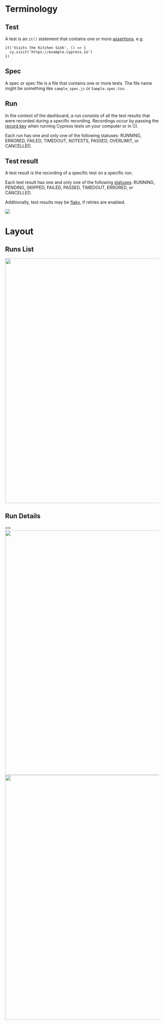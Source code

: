 
<Meta title="Intro/Layout & Terminology" />

# Terminology

## Test

A test is an `it()` statement that contains one or more [assertions](https://docs.cypress.io/guides/core-concepts/introduction-to-cypress#Assertions). e.g.

```
it('Visits the Kitchen Sink', () => {
  cy.visit('https://example.cypress.io')
})
```

## Spec

A spec or spec file is a file that contains one or more tests. The file name might be something like `sample_spec.js` or `Sample.spec.tsx`.

## Run

In the context of the dashboard, a run consists of all the test results that were recorded during a specific recording. Recordings occur by passing the [record key](https://docs.cypress.io/guides/dashboard/projects#Record-key) when running Cypress tests on your computer or in CI.

Each run has one and only one of the following statuses: RUNNING, ERRORED, FAILED, TIMEDOUT, NOTESTS, PASSED, OVERLIMIT, or CANCELLED.

## Test result

A test result is the recording of a specific test on a specific run.

Each test result has one and only one of the following [statuses](https://docs.cypress.io/guides/core-concepts/writing-and-organizing-tests#Test-statuses): RUNNING, PENDING, SKIPPED, FAILED, PASSED, TIMEDOUT, ERRORED, or CANCELLED.

Additionally, test results may be [flaky](https://docs.cypress.io/guides/dashboard/flaky-test-management#Flake-Detection), if retries are enabled.

<Canvas>
  <Story name="Terminology">
    <img src="/img/runs-specs-test-results.png" />
  </Story>
</Canvas>

# Layout

## Runs List

<Canvas>
  <Story name="Runs List">
    <img src="/img/layout-list.png" width="800" />
  </Story>
</Canvas>

## Run Details

<Canvas>
  <Story name="Run Details">
    <>
      <img src="/img/layout-detail-1.png" width="800" />
      <br />
      <img src="/img/layout-detail-2.png" width="800" />
    </>
  </Story>
</Canvas>
